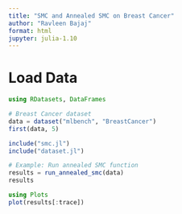 ```yaml
---
title: "SMC and Annealed SMC on Breast Cancer"
author: "Ravleen Bajaj"
format: html
jupyter: julia-1.10
---
```


# Load Data

```julia
using RDatasets, DataFrames

# Breast Cancer dataset
data = dataset("mlbench", "BreastCancer")
first(data, 5)

include("smc.jl")
include("dataset.jl")

# Example: Run annealed SMC function
results = run_annealed_smc(data)
results

using Plots
plot(results[:trace])
```
